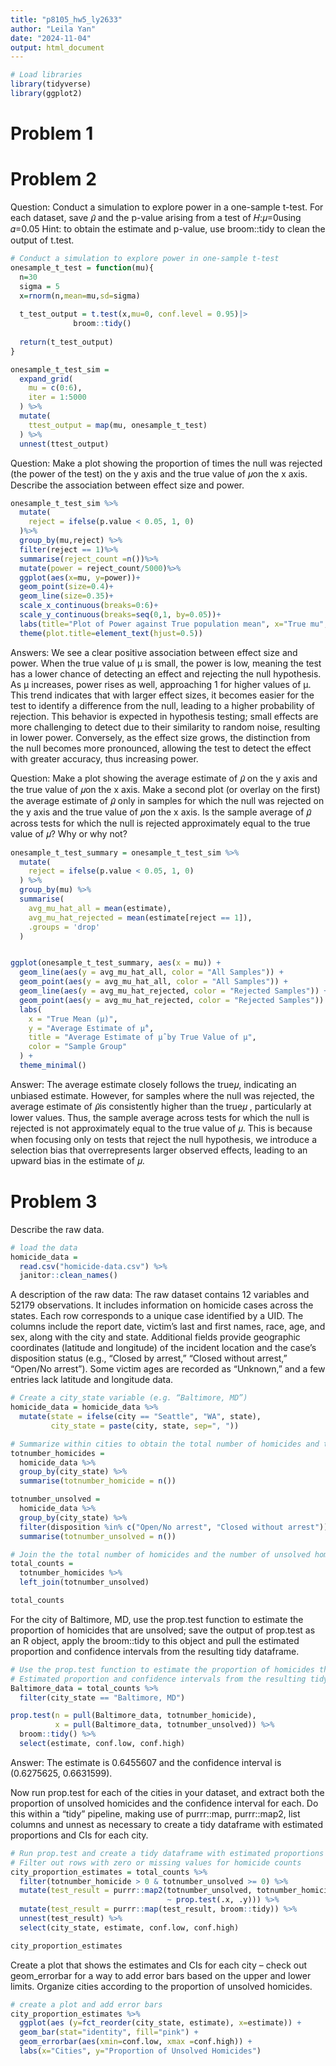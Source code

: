 ```yaml
---
title: "p8105_hw5_ly2633"
author: "Leila Yan"
date: "2024-11-04"
output: html_document
---
```

```r
# Load libraries
library(tidyverse)
library(ggplot2)
```
# Problem 1


# Problem 2
Question: Conduct a simulation to explore power in a one-sample t-test.
For each dataset, save 𝜇̂ and the p-value arising from a test of 𝐻:𝜇=0using 𝛼=0.05
Hint: to obtain the estimate and p-value, use broom::tidy to clean the output of t.test.
```r
# Conduct a simulation to explore power in one-sample t-test
onesample_t_test = function(mu){
  n=30
  sigma = 5
  x=rnorm(n,mean=mu,sd=sigma)
  
  t_test_output = t.test(x,mu=0, conf.level = 0.95)|>
              broom::tidy()
  
  return(t_test_output)
}

onesample_t_test_sim = 
  expand_grid(
    mu = c(0:6),
    iter = 1:5000
  ) %>%
  mutate(
    ttest_output = map(mu, onesample_t_test)
  ) %>%
  unnest(ttest_output)
```

Question: Make a plot showing the proportion of times the null was rejected (the power of the test) on the y axis and the true value of 𝜇on the x axis. Describe the association between effect size and power.
```r
onesample_t_test_sim %>%
  mutate(
    reject = ifelse(p.value < 0.05, 1, 0)
  )%>%
  group_by(mu,reject) %>%
  filter(reject == 1)%>%
  summarise(reject_count =n())%>%
  mutate(power = reject_count/5000)%>%
  ggplot(aes(x=mu, y=power))+
  geom_point(size=0.4)+
  geom_line(size=0.35)+
  scale_x_continuous(breaks=0:6)+
  scale_y_continuous(breaks=seq(0,1, by=0.05))+
  labs(title="Plot of Power against True population mean", x="True mu", y="Power")+
  theme(plot.title=element_text(hjust=0.5))
```
Answers:
We see a clear positive association between effect size and power. When the true value of μ is small, the power is low, meaning the test has a lower chance of detecting an effect and rejecting the null hypothesis. As μ increases, power rises as well, approaching 1 for higher values of μ. This trend indicates that with larger effect sizes, it becomes easier for the test to identify a difference from the null, leading to a higher probability of rejection. This behavior is expected in hypothesis testing; small effects are more challenging to detect due to their similarity to random noise, resulting in lower power. Conversely, as the effect size grows, the distinction from the null becomes more pronounced, allowing the test to detect the effect with greater accuracy, thus increasing power.


Question: Make a plot showing the average estimate of 𝜇̂ on the y axis and the true value of 𝜇on the x axis. Make a second plot (or overlay on the first) the average estimate of 𝜇̂ only in samples for which the null was rejected on the y axis and the true value of 𝜇on the x axis. Is the sample average of 𝜇̂ across tests for which the null is rejected approximately equal to the true value of 𝜇? Why or why not?
```r
onesample_t_test_summary = onesample_t_test_sim %>%
  mutate(
    reject = ifelse(p.value < 0.05, 1, 0)
  ) %>%
  group_by(mu) %>%
  summarise(
    avg_mu_hat_all = mean(estimate),
    avg_mu_hat_rejected = mean(estimate[reject == 1]),
    .groups = 'drop'
  )


ggplot(onesample_t_test_summary, aes(x = mu)) +
  geom_line(aes(y = avg_mu_hat_all, color = "All Samples")) +
  geom_point(aes(y = avg_mu_hat_all, color = "All Samples")) +
  geom_line(aes(y = avg_mu_hat_rejected, color = "Rejected Samples")) +
  geom_point(aes(y = avg_mu_hat_rejected, color = "Rejected Samples")) +
  labs(
    x = "True Mean (μ)",
    y = "Average Estimate of μ̂",
    title = "Average Estimate of μ̂ by True Value of μ",
    color = "Sample Group"
  ) +
  theme_minimal()
```
Answer:
The average estimate closely follows the true𝜇, indicating an unbiased estimate. However, for samples where the null was rejected, the average estimate of  𝜇̂is consistently higher than the true𝜇 , particularly at lower values.  Thus, the sample average across tests for which the null is rejected is not approximately equal to the true value of 𝜇. This is because when focusing only on tests that reject the null hypothesis, we introduce a selection bias that overrepresents larger observed effects, leading to an upward bias in the estimate of 𝜇.


# Problem 3
Describe the raw data.
```r
# load the data
homicide_data = 
  read.csv("homicide-data.csv") %>%
  janitor::clean_names()

```
A description of the raw data:
The raw dataset contains 12 variables and 52179 observations. It includes information on homicide cases across the states. Each row corresponds to a unique case identified by a UID. The columns include the report date, victim’s last and first names, race, age, and sex, along with the city and state. Additional fields provide geographic coordinates (latitude and longitude) of the incident location and the case’s disposition status (e.g., "Closed by arrest," "Closed without arrest," "Open/No arrest"). Some victim ages are recorded as "Unknown," and a few entries lack latitude and longitude data. 


```r
# Create a city_state variable (e.g. “Baltimore, MD”)
homicide_data = homicide_data %>%
  mutate(state = ifelse(city == "Seattle", "WA", state),
         city_state = paste(city, state, sep=", "))

# Summarize within cities to obtain the total number of homicides and the number of unsolved homicides(those for which the disposition is “Closed without arrest” or “Open/No arrest”).
totnumber_homicides = 
  homicide_data %>%
  group_by(city_state) %>%
  summarise(totnumber_homicide = n())

totnumber_unsolved =
  homicide_data %>%
  group_by(city_state) %>%
  filter(disposition %in% c("Open/No arrest", "Closed without arrest"))|>
  summarise(totnumber_unsolved = n())

# Join the the total number of homicides and the number of unsolved homicides
total_counts = 
  totnumber_homicides %>%
  left_join(totnumber_unsolved)

total_counts
```


For the city of Baltimore, MD, use the prop.test function to estimate the proportion of homicides that are unsolved; save the output of prop.test as an R object, apply the broom::tidy to this object and pull the estimated proportion and confidence intervals from the resulting tidy dataframe.
```r
# Use the prop.test function to estimate the proportion of homicides that are unsolved
# Estimated proportion and confidence intervals from the resulting tidy dataframe
Baltimore_data = total_counts %>%
  filter(city_state == "Baltimore, MD")

prop.test(n = pull(Baltimore_data, totnumber_homicide), 
          x = pull(Baltimore_data, totnumber_unsolved)) %>%
  broom::tidy() %>%
  select(estimate, conf.low, conf.high)
```
Answer:
The estimate is 0.6455607 and the confidence interval is (0.6275625, 0.6631599).


Now run prop.test for each of the cities in your dataset, and extract both the proportion of unsolved homicides and the confidence interval for each. Do this within a “tidy” pipeline, making use of purrr::map, purrr::map2, list columns and unnest as necessary to create a tidy dataframe with estimated proportions and CIs for each city.
```r
# Run prop.test and create a tidy dataframe with estimated proportions and CIs for each city
# Filter out rows with zero or missing values for homicide counts
city_proportion_estimates = total_counts %>%
  filter(totnumber_homicide > 0 & totnumber_unsolved >= 0) %>%
  mutate(test_result = purrr::map2(totnumber_unsolved, totnumber_homicide, 
                                   ~ prop.test(.x, .y))) %>%
  mutate(test_result = purrr::map(test_result, broom::tidy)) %>%
  unnest(test_result) %>%
  select(city_state, estimate, conf.low, conf.high)

city_proportion_estimates
```


Create a plot that shows the estimates and CIs for each city – check out geom_errorbar for a way to add error bars based on the upper and lower limits. Organize cities according to the proportion of unsolved homicides.

```r
# create a plot and add error bars
city_proportion_estimates %>%
  ggplot(aes (y=fct_reorder(city_state, estimate), x=estimate)) + 
  geom_bar(stat="identity", fill="pink") +
  geom_errorbar(aes(xmin=conf.low, xmax =conf.high)) +
  labs(x="Cities", y="Proportion of Unsolved Homicides")
```






